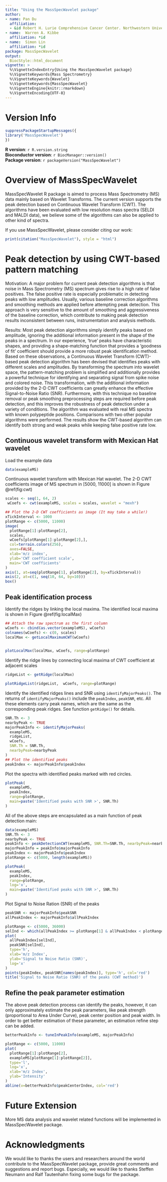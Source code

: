 ```yaml
---
title: "Using the MassSpecWavelet package"
author:
- name: Pan Du
  affiliation: 
  - &id Robert H. Lurie Comprehensive Cancer Center. Northwestern University, Chicago, IL, 60611, USA
- name:  Warren A. Kibbe
  affiliation: *id
- name:  Simon Lin
  affiliation: *id
package: MassSpecWavelet
output: 
  BiocStyle::html_document
vignette: >
  %\VignetteIndexEntry{Using the MassSpecWavelet package}
  %\VignetteKeywords{Mass Spectrometry}
  %\VignetteKeywords{Wavelet}
  %\VignetteKeywords{MassSpecWavelet}
  %\VignetteEngine{knitr::rmarkdown}
  %\VignetteEncoding{UTF-8}  
---
```

  
# Version Info

```r
suppressPackageStartupMessages({
library('MassSpecWavelet')
})
```
<p>
**R version**: `r R.version.string`
<br />
**Bioconductor version**: `r BiocManager::version()`
<br />
**Package version**: `r packageVersion("MassSpecWavelet")`
</p>

# Overview of MassSpecWavelet 

MassSpecWavelet R package is aimed to process Mass Spectrometry (MS) data mainly based on Wavelet Transforms. The current version supports the peak detection based on Continuous Wavelet Transform (CWT). The algorithms have been evaluated with low resolution mass spectra (SELDI and MALDI data), we believe some of the algorithms can also be applied to other kind of spectra. 


If you use MassSpecWavelet, please consider citing our work:

```r
print(citation("MassSpecWavelet"), style = "html")
```


# Peak detection by using CWT-based pattern matching

Motivation: A major problem for current peak detection algorithms is that noise in Mass Spectrometry (MS) spectrum gives rise to a high rate of false positives. The false positive rate is especially problematic in detecting peaks with low amplitudes. Usually, various baseline correction algorithms and smoothing methods are applied before attempting peak detection. This approach is very sensitive to the amount of smoothing and aggressiveness of the baseline correction, which contribute to making peak detection results inconsistent between runs, instrumentation and analysis methods.

Results: Most peak detection algorithms simply identify peaks based on amplitude, ignoring the additional information present in the shape of the peaks in a spectrum. In our experience, 'true' peaks have characteristic shapes, and providing a shape-matching function that provides a 'goodness of fit' coefficient should provide a more robust peak identification method. Based on these observations, a Continuous Wavelet Transform (CWT)-based peak detection algorithm has been devised that identifies peaks with different scales and amplitudes. By transforming the spectrum into wavelet space, the pattern-matching problem is simplified and additionally provides a powerful technique for identifying and separating signal from spike noise and colored noise. This transformation, with the additional information provided by the 2-D CWT coefficients can greatly enhance the effective Signal-to-Noise Ratio (SNR). Furthermore, with this technique no baseline removal or peak smoothing preprocessing steps are required before peak detection, and this improves the robustness of peak detection under a variety of conditions. The algorithm was evaluated with real MS spectra with known polypeptide positions. Comparisons with two other popular algorithms were performed. The results show the CWT-based algorithm can identify both strong and weak peaks while keeping false positive rate low.

## Continuous wavelet transform with Mexican Hat wavelet

Load the example data
```r
data(exampleMS)
``` 

Continuous wavelet transform with Mexican Hat wavelet. The 2-D CWT coefficients image of MS spectrum in [5000, 11000] is shown in Figure \@ref(fig:cwt)
```r
scales <- seq(1, 64, 2)
 wCoefs <- cwt(exampleMS, scales = scales, wavelet = "mexh")
```
 
```r
## Plot the 2-D CWT coefficients as image (It may take a while!)
xTickInterval <- 1000
plotRange <- c(5000, 11000)
image(
  plotRange[1]:plotRange[2],
  scales,
  wCoefs[plotRange[1]:plotRange[2],],
  col=terrain.colors(256),
  axes=FALSE,
  xlab='m/z index',
  ylab='CWT coefficient scale',
  main='CWT coefficients'
)
axis(1, at=seq(plotRange[1], plotRange[2], by=xTickInterval))
axis(2, at=c(1, seq(10, 64, by=10)))
box()
```


## Peak identification process
Identify the ridges by linking the local maxima. The identified local maxima is shown in Figure \@ref(fig:localMax)

```r
## Attach the raw spectrum as the first column
wCoefs <- cbind(as.vector(exampleMS), wCoefs)
colnames(wCoefs) <- c(0, scales)
localMax <- getLocalMaximumCWT(wCoefs)
    
```
 
```r
plotLocalMax(localMax, wCoefs, range=plotRange)
```


Identify the ridge lines by connecting local maxima of CWT coefficient at adjacent scales
```r
ridgeList <- getRidge(localMax)
```

```r
plotRidgeList(ridgeList,  wCoefs, range=plotRange)
```

Identify the identified ridges lines and SNR using `identifyMajorPeaks()`. The returns of `identifyMajorPeaks()` include the `peakIndex`, `peakSNR`, etc. All these elements carry peak names, which are the same as the corresponding peak ridges. See function `getRidge()` for details.

```r
SNR.Th <- 3
nearbyPeak <- TRUE
majorPeakInfo <- identifyMajorPeaks(
  exampleMS,
  ridgeList,
  wCoefs,
  SNR.Th = SNR.Th,
  nearbyPeak=nearbyPeak
)
## Plot the identified peaks
peakIndex <- majorPeakInfo$peakIndex
```

Plot the spectra with identified peaks marked with red circles.

```r
plotPeak(
  exampleMS,
  peakIndex,
  range=plotRange,
  main=paste('Identified peaks with SNR >', SNR.Th)
) 
```


All of the above steps are encapsulated as a main function of peak detection main:

```r
data(exampleMS)
SNR.Th <- 3
nearbyPeak <- TRUE
peakInfo <- peakDetectionCWT(exampleMS, SNR.Th=SNR.Th, nearbyPeak=nearbyPeak)
majorPeakInfo = peakInfo$majorPeakInfo
peakIndex <- majorPeakInfo$peakIndex
plotRange <- c(5000, length(exampleMS))
```

```r
plotPeak(
  exampleMS,
  peakIndex,
  range=plotRange,
  log='x',
  main=paste('Identified peaks with SNR >', SNR.Th)
) 
```

Plot Signal to Noise Ration (SNR) of the peaks
```r
peakSNR <- majorPeakInfo$peakSNR
allPeakIndex <- majorPeakInfo$allPeakIndex
```

```r
plotRange <- c(5000, 36000)
selInd <- which(allPeakIndex >= plotRange[1] & allPeakIndex < plotRange[2])
plot(
  allPeakIndex[selInd],
  peakSNR[selInd],
  type='h',
  xlab='m/z Index',
  ylab='Signal to Noise Ratio (SNR)',
  log='x'
)
points(peakIndex, peakSNR[names(peakIndex)], type='h', col='red')
title('Signal to Noise Ratio (SNR) of the peaks (CWT method)')
```


## Refine the peak parameter estimation
The above peak detection process can identify the peaks, however, it can only approximately estimate the peak parameters, like peak strength (proportional to Area Under Curve), peak center position and peak width. In order to get better estimation of these parameter, an estimation refine step can be added.

```r
betterPeakInfo <- tuneInPeakInfo(exampleMS, majorPeakInfo)
```

```r
plotRange <- c(5000, 11000)
plot(
  plotRange[1]:plotRange[2],
  exampleMS[plotRange[1]:plotRange[2]],
  type='l',
  log='x',
  xlab='m/z Index',
  ylab='Intensity'
)
abline(v=betterPeakInfo$peakCenterIndex, col='red')
```



# Future Extension

More MS data analysis and wavelet related functions will be implemented in MassSpecWavelet package. 


# Acknowledgments
We would like to thanks the users and researchers around the world contribute to the MassSpecWavelet package, provide great comments and suggestions and report bugs. Especially, we would like to thanks Steffen Neumann and Ralf Tautenhahn fixing some bugs for the package. 
